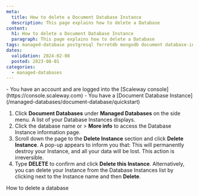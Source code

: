 ```yaml
---
meta:
  title: How to delete a Document Database Instance
  description: This page explains how to delete a Database
content:
  h1: How to delete a Document Database Instance
  paragraph: This page explains how to delete a Database
tags: managed-database postgresql ferretdb mongodb document database-instance
dates:
  validation: 2024-02-08
  posted: 2023-08-01
categories:
  - managed-databases
---
```



<Macro id="requirements" >

<Message type="requirement">
  - You have an account and are logged into the [Scaleway console](https://console.scaleway.com)
  - You have a [Document Database Instance](/managed-databases/document-database/quickstart)
</Message>

1. Click **Document Databases** under **Managed Databases** on the side menu. A list of your Database Instances displays.
2. Click the database name or <Icon name="more" /> > **More info** to access the Database Instance information page.
3. Scroll down the page to the **Delete Instance** section and click **Delete Instance**. A pop-up appears to inform you that:
    <Message type="important">
      This will permanently destroy your Instance, and all your data will be lost. This action is irreversible.
    </Message>
4. Type **DELETE** to confirm and click **Delete this Instance**.
    <Message type="tip">
      Alternatively, you can delete your Instance from the Database Instances list by clicking <Icon name="more" /> next to the Instance name and then **Delete**.
    </Message>


<Navigation title="See also">
  <PreviousButton to="/managed-databases/document-database/how-to/delete-database">How to delete a database</PreviousButton>
</Navigation>
